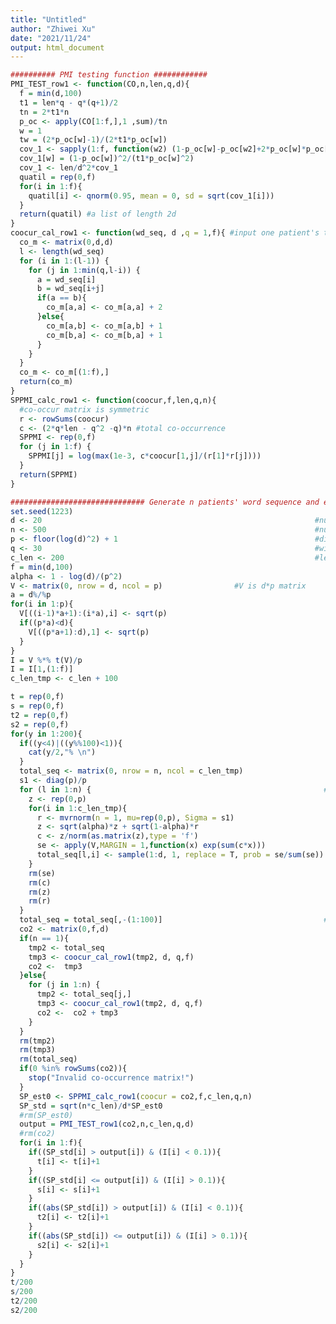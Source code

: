 ---
title: "Untitled"
author: "Zhiwei Xu"
date: "2021/11/24"
output: html_document
---

```{r}
########## PMI testing function ############
PMI_TEST_row1 <- function(CO,n,len,q,d){
  f = min(d,100)
  t1 = len*q - q*(q+1)/2
  tn = 2*t1*n
  p_oc <- apply(CO[1:f,],1 ,sum)/tn
  w = 1
  tw = (2*p_oc[w]-1)/(2*t1*p_oc[w])
  cov_1 <- sapply(1:f, function(w2) (1-p_oc[w]-p_oc[w2]+2*p_oc[w]*p_oc[w2])/(2*t1*p_oc[w]*p_oc[w2]))
  cov_1[w] = (1-p_oc[w])^2/(t1*p_oc[w]^2)
  cov_1 <- len/d^2*cov_1
  quatil = rep(0,f)
  for(i in 1:f){
    quatil[i] <- qnorm(0.95, mean = 0, sd = sqrt(cov_1[i]))
  }
  return(quatil) #a list of length 2d
}
coocur_cal_row1 <- function(wd_seq, d ,q = 1,f){ #input one patient's time series data, output the co-occurrence matrix
  co_m <- matrix(0,d,d)
  l <- length(wd_seq)
  for (i in 1:(l-1)) {
    for (j in 1:min(q,l-i)) {
      a = wd_seq[i]
      b = wd_seq[i+j]
      if(a == b){
        co_m[a,a] <- co_m[a,a] + 2 
      }else{
        co_m[a,b] <- co_m[a,b] + 1
        co_m[b,a] <- co_m[b,a] + 1
      }
    }
  }
  co_m <- co_m[(1:f),]
  return(co_m)
}
SPPMI_calc_row1 <- function(coocur,f,len,q,n){
  #co-occur matrix is symmetric
  r <- rowSums(coocur)
  c <- (2*q*len - q^2 -q)*n #total co-occurrence
  SPPMI <- rep(0,f)
  for (j in 1:f) {
    SPPMI[j] = log(max(1e-3, c*coocur[1,j]/(r[1]*r[j])))
  }
  return(SPPMI)
}
```

```{r}
############################## Generate n patients' word sequence and estimate V ###########################################
set.seed(1223)
d <- 20                                                             #number of words
n <- 500                                                            #number of patients
p <- floor(log(d)^2) + 1                                            #dimension of word vector
q <- 30                                                             #window size
c_len <- 200                                                        #length of time series for each patient
f = min(d,100)
alpha <- 1 - log(d)/(p^2)
V <- matrix(0, nrow = d, ncol = p)                #V is d*p matrix
a = d%/%p
for(i in 1:p){
  V[((i-1)*a+1):(i*a),i] <- sqrt(p)
  if((p*a)<d){
    V[((p*a+1):d),1] <- sqrt(p)
  }
}
I = V %*% t(V)/p
I = I[1,(1:f)]
c_len_tmp <- c_len + 100

t = rep(0,f)
s = rep(0,f)
t2 = rep(0,f)
s2 = rep(0,f)
for(y in 1:200){
  if((y<4)|((y%%100)<1)){
    cat(y/2,"% \n")
  }
  total_seq <- matrix(0, nrow = n, ncol = c_len_tmp)                      #n * c_len
  s1 <- diag(p)/p
  for (l in 1:n) {                                                    #generate n independent word sequences with same length c_len
    z <- rep(0,p)
    for(i in 1:c_len_tmp){
      r <- mvrnorm(n = 1, mu=rep(0,p), Sigma = s1)
      z <- sqrt(alpha)*z + sqrt(1-alpha)*r
      c <- z/norm(as.matrix(z),type = 'f')
      se <- apply(V,MARGIN = 1,function(x) exp(sum(c*x)))
      total_seq[l,i] <- sample(1:d, 1, replace = T, prob = se/sum(se))
    }
    rm(se)
    rm(c)
    rm(z)
    rm(r)
  }
  total_seq = total_seq[,-(1:100)]                                    #desert first 100 words to approximate stationary process
  co2 <- matrix(0,f,d)
  if(n == 1){
    tmp2 <- total_seq
    tmp3 <- coocur_cal_row1(tmp2, d, q,f)
    co2 <-  tmp3
  }else{
    for (j in 1:n) {
      tmp2 <- total_seq[j,] 
      tmp3 <- coocur_cal_row1(tmp2, d, q,f)
      co2 <-  co2 + tmp3
    }
  }
  rm(tmp2)
  rm(tmp3)
  rm(total_seq)
  if(0 %in% rowSums(co2)){
    stop("Invalid co-occurrence matrix!")
  }
  SP_est0 <- SPPMI_calc_row1(coocur = co2,f,c_len,q,n)                                 #SP_est0 is the merged SPPMI matrix
  SP_std = sqrt(n*c_len)/d*SP_est0
  #rm(SP_est0)
  output = PMI_TEST_row1(co2,n,c_len,q,d)
  #rm(co2)
  for(i in 1:f){
    if((SP_std[i] > output[i]) & (I[i] < 0.1)){
      t[i] <- t[i]+1
    }
    if((SP_std[i] <= output[i]) & (I[i] > 0.1)){
      s[i] <- s[i]+1
    }
    if((abs(SP_std[i]) > output[i]) & (I[i] < 0.1)){
      t2[i] <- t2[i]+1
    }
    if((abs(SP_std[i]) <= output[i]) & (I[i] > 0.1)){
      s2[i] <- s2[i]+1
    }
  }
}
t/200
s/200
t2/200
s2/200
```






